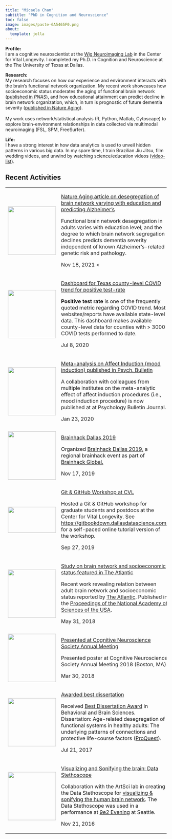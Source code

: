 ```yaml
---
title: "Micaela Chan"
subtitle: "PhD in Cognition and Neuroscience"
toc: false
image: images/paste-6A5465F0.png
about:
  template: jolla
---
```


**Profile:**\
I am a cognitive neuroscientist at the [Wig Neuroimaging Lab](https://www.wigneurolab.org/) in the Center for Vital Longevity. I completed my Ph.D. in Cognition and Neuroscience at the The University of Texas at Dallas.

**Research:**\
My research focuses on how our experience and environment interacts with the brain's functional network organization. My recent work showcases how socioeconomic status moderates the aging of functional brain network ([published in *PNAS*](https://www.pnas.org/content/115/22/E5144)), and how educational attainment can predict decline in brain network organization, which, in turn is prognostic of future dementia severity ([published in Nature Aging](https://www.nature.com/articles/s43587-021-00125-4)).\
\
My work uses network/statistical analysis (R, Python, Matlab, Cytoscape) to explore brain-environment relationships in data collected via multimodal neuroimaging (FSL, SPM, FreeSurfer).

**Life:**\
I have a strong interest in how data analytics is used to unveil hidden patterns in various big data. In my spare time, I train Brazilian Jiu Jitsu, film wedding videos, and unwind by watching science/education videos ([video-list](https://micaelachan.com/video-list.html)).

<section>

## **Recent Activities**

+---------------------------------------------------------+-------------------------------------------------------------------------------------------------------------------------------------------------------------------------------------------------------------------------------------------------------------------------------------------------------------------------------------------------------------------+
| ![](images/paste-FDBDCCB5.png){width="150"}             | [Nature Aging article on desegregation of brain network varying with education and predicting Alzheimer's](https://www.nature.com/articles/s43587-021-00125-4)                                                                                                                                                                                                    |
|                                                         |                                                                                                                                                                                                                                                                                                                                                                   |
|                                                         | Functional brain network desegregation in adults varies with education level; and the degree to which brain network segregation declines predicts dementia severity independent of known Alzheimer's-related genetic risk and pathology.                                                                                                                          |
|                                                         |                                                                                                                                                                                                                                                                                                                                                                   |
|                                                         | Nov 18, 2021 \<                                                                                                                                                                                                                                                                                                                                                   |
+---------------------------------------------------------+-------------------------------------------------------------------------------------------------------------------------------------------------------------------------------------------------------------------------------------------------------------------------------------------------------------------------------------------------------------------+
| ![](images/paste-4C6ABFC4.png){width="150"}             | [Dashboard for Texas county-level COVID trend for positive test-rate](https://mychan24.shinyapps.io/covid_texas_county_trend_shiny/)                                                                                                                                                                                                                              |
|                                                         |                                                                                                                                                                                                                                                                                                                                                                   |
|                                                         | **Positive test rate** is one of the frequently quoted metric regarding COVID trend. Most websites/reports have available state-level data. This dashboard makes available county-level data for counties with \> 3000 COVID tests performed to date.                                                                                                             |
|                                                         |                                                                                                                                                                                                                                                                                                                                                                   |
|                                                         | Jul 8, 2020                                                                                                                                                                                                                                                                                                                                                       |
+---------------------------------------------------------+-------------------------------------------------------------------------------------------------------------------------------------------------------------------------------------------------------------------------------------------------------------------------------------------------------------------------------------------------------------------+
| ![](images/paste-DDE9B120.png){width="150"}             | [Meta-analysis on Affect Induction (mood induction) published in Psych. Bulletin](https://micaelachan.com/https/pubmedncbinlmnihgov/31971408/)                                                                                                                                                                                                                    |
|                                                         |                                                                                                                                                                                                                                                                                                                                                                   |
|                                                         | A collaboration with colleagues from multiple institutes on the meta-analytic effect of affect induction procedures (i.e., mood induction procedure) is now published at at Psychology Bulletin Journal.                                                                                                                                                          |
|                                                         |                                                                                                                                                                                                                                                                                                                                                                   |
|                                                         | Jan 23, 2020                                                                                                                                                                                                                                                                                                                                                      |
+---------------------------------------------------------+-------------------------------------------------------------------------------------------------------------------------------------------------------------------------------------------------------------------------------------------------------------------------------------------------------------------------------------------------------------------+
| ![](images/paste-F7EEC140.png){width="150"}             | [Brainhack Dallas 2019](https://micaelachan.com/https/brainhack-dallasgithubio/mini-brainhack-utd/)                                                                                                                                                                                                                                                               |
|                                                         |                                                                                                                                                                                                                                                                                                                                                                   |
|                                                         | Organized [Brainhack Dallas 2019,](https://brainhack-dallas.github.io/mini-brainhack-utd/) a regional brainhack event as part of [Brainhack Global.](http://www.brainhack.org/global2019/)                                                                                                                                                                        |
|                                                         |                                                                                                                                                                                                                                                                                                                                                                   |
|                                                         | Nov 17, 2019                                                                                                                                                                                                                                                                                                                                                      |
+---------------------------------------------------------+-------------------------------------------------------------------------------------------------------------------------------------------------------------------------------------------------------------------------------------------------------------------------------------------------------------------------------------------------------------------+
| ![](images/paste-3E4DC78A.png){width="150" height="80"} | [Git & GitHub Workshop at CVL](https://gitbookdown.dallasdatascience.com/)                                                                                                                                                                                                                                                                                        |
|                                                         |                                                                                                                                                                                                                                                                                                                                                                   |
|                                                         | Hosted a Git & GitHub workshop for graduate students and postdocs at the Center for Vital Longevity. See <https://gitbookdown.dallasdatascience.com/> for a self-paced online tutorial version of the workshop.                                                                                                                                                   |
|                                                         |                                                                                                                                                                                                                                                                                                                                                                   |
|                                                         | Sep 27, 2019                                                                                                                                                                                                                                                                                                                                                      |
+---------------------------------------------------------+-------------------------------------------------------------------------------------------------------------------------------------------------------------------------------------------------------------------------------------------------------------------------------------------------------------------------------------------------------------------+
| ![](images/paste-87C041E3.png){width="150"}             | [Study on brain network and socioeconomic status featured in The Atlantic](https://www.theatlantic.com/health/archive/2018/05/how-income-affects-the-brain/560318/)                                                                                                                                                                                               |
|                                                         |                                                                                                                                                                                                                                                                                                                                                                   |
|                                                         | Recent work revealing relation between adult brain network and socioeconomic status reported by [The Atlantic](https://www.theatlantic.com/health/archive/2018/05/how-income-affects-the-brain/560318/). Published in the [Proceedings of the National Academy of Sciences of the USA](https://www.pnas.org/content/115/22/E5144).                                |
|                                                         |                                                                                                                                                                                                                                                                                                                                                                   |
|                                                         | May 31, 2018                                                                                                                                                                                                                                                                                                                                                      |
+---------------------------------------------------------+-------------------------------------------------------------------------------------------------------------------------------------------------------------------------------------------------------------------------------------------------------------------------------------------------------------------------------------------------------------------+
| ![](images/paste-9B54C1A3.png){width="150"}             | [Presented at Cognitive Neuroscience Society Annual Meeting](https://www.cogneurosociety.org/cns-2018-program/)                                                                                                                                                                                                                                                   |
|                                                         |                                                                                                                                                                                                                                                                                                                                                                   |
|                                                         | Presented poster at Cognitive Neuroscience Society Annual Meeting 2018 (Boston, MA).                                                                                                                                                                                                                                                                              |
|                                                         |                                                                                                                                                                                                                                                                                                                                                                   |
|                                                         | Mar 30, 2018                                                                                                                                                                                                                                                                                                                                                      |
+---------------------------------------------------------+-------------------------------------------------------------------------------------------------------------------------------------------------------------------------------------------------------------------------------------------------------------------------------------------------------------------------------------------------------------------+
| ![](images/paste-E42D7F1B.png){width="150"}             | [Awarded best dissertation](https://www.utdallas.edu/news/2017/5/2-32538_University-Honors-Graduate-Students-for-Excellence_story-sidebar.html)                                                                                                                                                                                                                   |
|                                                         |                                                                                                                                                                                                                                                                                                                                                                   |
|                                                         | Received [Best Dissertation Award](https://www.utdallas.edu/news/2017/5/2-32538_University-Honors-Graduate-Students-for-Excellence_story-sidebar.html) in Behavioral and Brain Sciences.\                                                                                                                                                                         |
|                                                         | Dissertation: Age-related desegregation of functional systems in healthy adults: The underlying patterns of connections and protective life-course factors ([ProQuest](https://search.proquest.com/openview/025c110da2f947c0d0d6005994064f0a/)).                                                                                                                  |
|                                                         |                                                                                                                                                                                                                                                                                                                                                                   |
|                                                         | Jul 21, 2017                                                                                                                                                                                                                                                                                                                                                      |
+---------------------------------------------------------+-------------------------------------------------------------------------------------------------------------------------------------------------------------------------------------------------------------------------------------------------------------------------------------------------------------------------------------------------------------------+
| ![](images/paste-F55D69B7.png){width="150"}             | [Visualizing and Sonifying the brain: Data Stethoscope](https://atec.utdallas.edu/content/data-stethoscope/)                                                                                                                                                                                                                                                      |
|                                                         |                                                                                                                                                                                                                                                                                                                                                                   |
|                                                         | Collaboration with the ArtSci lab in creating the Data Stethoscope for [visualizing & sonifying the human brain network](https://atec.utdallas.edu/content/data-stethoscope/). The Data Stethoscope was used in a performance at [9e2 Evening](https://artscilab.atec.io/marcel-cage-and-john-duchamp-perform-reunion-at-nine-evenings-2-in-seattle/) at Seattle. |
|                                                         |                                                                                                                                                                                                                                                                                                                                                                   |
|                                                         | Nov 21, 2016                                                                                                                                                                                                                                                                                                                                                      |
+---------------------------------------------------------+-------------------------------------------------------------------------------------------------------------------------------------------------------------------------------------------------------------------------------------------------------------------------------------------------------------------------------------------------------------------+

<section>
